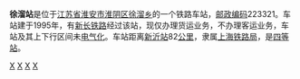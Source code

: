 {{noteTA
|1=zh-cn:始发车次; zh-hk:列車班次;
|2=zh-cn:车次; zh-hk:班次;
}}
{{Infobox China railway station 
|车站名称 = 徐溜站
|车站名称拼音 = 
|车站地址 = [[江苏省|江苏省]][[淮安市|淮安市]]
|归属 = [[上海铁路局|上海铁路局]]
|车站等级 = [[四等站_(中铁)|四等站]]
|线路 = [[新长铁路|新长铁路]]
}}
'''徐溜站'''是位于[[江苏省|江苏省]][[淮安市|淮安市]][[淮阴区|淮阴区]][[徐溜乡|徐溜乡]]的一个铁路车站，[[邮政编码|邮政编码]]223321。车站建于1995年，有[[新长铁路|新长铁路]]经过该站，现仅办理货运业务，不办理客运业务，车站及其上下行区间未[[电气化|电气化]]。车站距离[[新沂站|新沂站]]82[[公里|公里]]，隶属[[上海铁路局|上海铁路局]]，是[[四等站_(中铁)|四等站]]。


{{start rail box}}
{{s-inop|[[泗阳站|泗阳站]]|往新沂}}
{{s-line|[[新长铁路|新长铁路]]}}
{{s-inop|[[五里站|五里站]]|往長兴南；<br>过铁路渡轮}}
{{end box}}

{{新长铁路}}

[[Category:新长铁路车站|X]]
[[Category:新长车务段|X]]
[[Category:1995年启用的铁路车站|X]]
[[Category:淮安市铁路车站|X]]